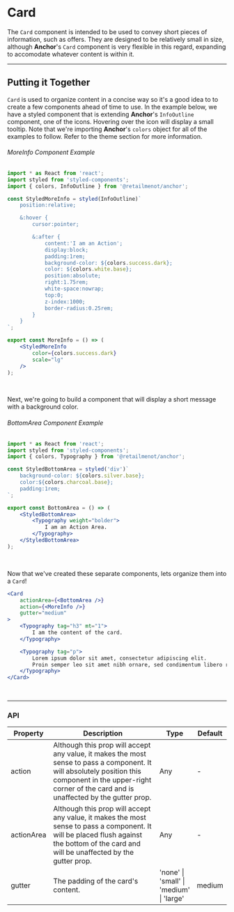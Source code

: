 
<br />

# Card

The `Card` component is intended to be used to convey short pieces of information, such as offers.
They are designed to be relatively small in size, although **Anchor**'s `Card` component is very
flexible in this regard, expanding to accomodate whatever content is within it.
<br />

<CardExample />

---

## Putting it Together

`Card` is used to organize content in a concise way so it's a good idea to to create a few
components ahead of time to use. In the example below, we have a styled component that is extending
**Anchor**'s `InfoOutline` component, one of the <Link to="/components/icon/">icons</Link>. Hovering
over the icon will display a small tooltip. Note that we're importing **Anchor**'s `colors`
object for all of the examples to follow. Refer to the <Link to="/theme">theme</Link> section for
more information.

###### MoreInfo Component Example
```jsx hideTitle
import * as React from 'react';
import styled from 'styled-components';
import { colors, InfoOutline } from '@retailmenot/anchor';

const StyledMoreInfo = styled(InfoOutline)`
    position:relative;

    &:hover {
        cursor:pointer;

        &:after {
            content:'I am an Action';
            display:block;
            padding:1rem;
            background-color: ${colors.success.dark};
            color: ${colors.white.base};
            position:absolute;
            right:1.75rem;
            white-space:nowrap;
            top:0;
            z-index:1000;
            border-radius:0.25rem;
        }
    }
`;

export const MoreInfo = () => (
    <StyledMoreInfo
        color={colors.success.dark}
        scale="lg"
    />
);
```

<br />

Next, we're going to build a component that will display a short message with a background color.

###### BottomArea Component Example
```jsx hideTitle
import * as React from 'react';
import styled from 'styled-components';
import { colors, Typography } from '@retailmenot/anchor';

const StyledBottomArea = styled('div')`
    background-color: ${colors.silver.base};
    color:${colors.charcoal.base};
    padding:1rem;
`;

export const BottomArea = () => (
    <StyledBottomArea>
        <Typography weight="bolder">
            I am an Action Area.
        </Typography>
    </StyledBottomArea>
);
```

<br />

Now that we've created these separate components, lets organize them into a `Card`!

```jsx live
<Card
    actionArea={<BottomArea />}
    action={<MoreInfo />}
    gutter="medium"
>
    <Typography tag="h3" mt="1">
        I am the content of the card.
    </Typography>

    <Typography tag="p">
        Lorem ipsum dolor sit amet, consectetur adipiscing elit.
        Proin semper leo sit amet nibh ornare, sed condimentum libero rutrum.
    </Typography>
</Card>
```

<br />

---

### API

<table>
    <thead>
        <tr>
            <th>Property</th>
            <th width="60%">Description</th>
            <th>Type</th>
            <th>Default</th>
        </tr>
    </thead>
    <tbody>
        <tr>
            <td>action</td>
            <td>
                Although this prop will accept any value, it makes the most sense to pass a
                component. It will absolutely position this component in the upper-right corner of
                the card and is unaffected by the gutter prop.
            </td>
            <td>
                Any
            </td>
            <td>-</td>
        </tr>
        <tr>
            <td>actionArea</td>
            <td>
                Although this prop will accept any value, it makes the most sense to pass a
                component. It will be placed flush against the bottom of the card and will be
                unaffected by the gutter prop.
            </td>
            <td>Any</td>
            <td>-</td>
        </tr>
        <tr>
            <td>gutter</td>
            <td>
                The padding of the card's content.
            </td>
            <td>'none' | 'small' | 'medium' | 'large'</td>
            <td>medium</td>
        </tr>
    </tbody>
</table>

<br /><br />